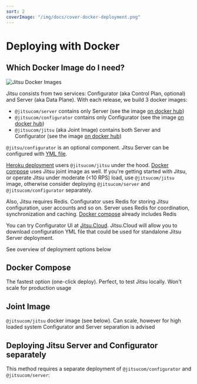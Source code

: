 ```yaml
---
sort: 2
coverImage: "/img/docs/cover-docker-deployment.png"
---
```


# Deploying with Docker

## Which Docker Image do I need?

![Jitsu Docker Images](/img/docs/jitsu-docker-images.png)

Jitsu consists from two services: Configurator (aka Control Plan, optional) and Server (aka Data Plane). With each release,
we build 3 docker images:

* `@jitsucom/server` contains only Server (see the image [on docker hub](https://hub.docker.com/r/jitsucom/server))
* `@jitsucom/configurator` contains only Configurator (see the image [on docker hub](https://hub.docker.com/r/jitsucom/configurator))
* `@jitsucom/jitsu` (aka Joint Image) contains both Server and Configurator (see the image [on docker hub](https://hub.docker.com/r/jitsucom/jitsu))

`@jitsu/configurator` is an optional component. Jitsu Server can be configured with [YML file](http://localhost:3000/docs/configuration).

[Heroku deployment](http://localhost:3000/docs/deployment/deploy-on-heroku) users `@jitsucom/jitsu` under the hood. [Docker compose](/docs/deployment/deploy-with-docker#run-dockercompose)
uses Jitsu joint image as well. If you're getting started with Jitsu, or operate Jitsu under moderate (<10 RPS) load, use `@jitsucom/jitsu` image,
otherwise consider deploying `@jitsucom/server` and `@jitsucom/configurator` separately.

Also, Jitsu requires Redis. Configurator uses Redis for storing Jitsu configuration, user accounts and so on. Server uses Redis for
coordination, synchronization and caching. [Docker compose](/docs/deployment/deploy-with-docker#run-dockercompose) already
includes Redis

You can try Configurator UI at [Jitsu.Cloud](https://cloud.jitsu.com). Jitsu.Cloud will allow you to download configuration YML file that
could be used for standalone Jitsu Server deployment.

See overview of deployment options below

## Docker Compose

<LargeLink title="Deploy with Docker Compose" href="/docs/deployment/deploy-with-docker/docker-compose" />

The fastest option (one-click deploy). Perfect, to test Jitsu locally. Won't scale for production usage

## Joint Image

<LargeLink title="@jitsucom/jitsu Joint Image" href="/docs/deployment/deploy-with-docker/docker-compose" />

`@jitsucom/jitsu` docker image (see below). Can scale, however for high loaded system Configurator and Server separation
is advised

## Deploying Jitsu Server and Configurator separately

This method requires a separate deployment of `@jitsucom/configurator` and `@jitsucom/server`:

<LargeLink title="Configurator Deployment" href="/docs/deployment/deploy-with-docker/jitsu-configurator" />
<LargeLink title="Server Deployment" href="/docs/deployment/deploy-with-docker/jitsu-server" />
